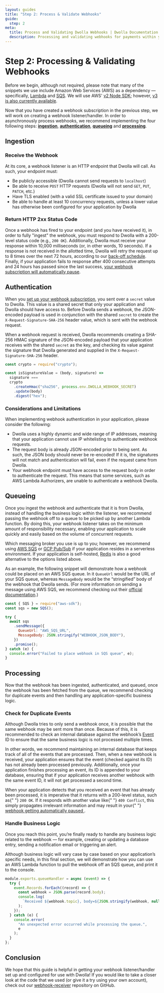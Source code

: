 ```yaml
---
layout: guides
title: "Step 2: Process & Validate Webhooks"
guide:
  step: 2
meta:
  title: Process and Validating Dwolla Webhooks | Dwolla Documentation
  description: Processing and validating webhooks for payments within your application by utilizing the Dwolla Connect API.
---
```


# Step 2: Processing & Validating Webhooks

Before we begin, although not required, please note that many of the snippets we use include Amazon Web Services (AWS) as a dependency — specifically, [Lambda](https://aws.amazon.com/lambda/) and [SQS](https://aws.amazon.com/sqs/). We will use AWS' [v2 Node SDK](https://www.npmjs.com/package/aws-sdk); however, [v3 is also currently available](https://github.com/aws/aws-sdk-js-v3).

Now that you have created a webhook subscription in the previous step, we will work on creating a webhook listener/handler. In order to asynchronously process webhooks, we recommend implementing the four following steps: [**ingestion**](#ingestion), [**authentication**](#authentication), [**queueing**](#queueing) and [**processing**](#processing).

## Ingestion

### Receive the Webhook

At its core, a webhook listener is an HTTP endpoint that Dwolla will call. As such, your endpoint must:

- Be publicly accessible (Dwolla cannot send requests to `localhost`)
- Be able to receive `POST` HTTP requests (Dwolla will not send `GET`, `PUT`, `PATCH`, etc.)
- Have TLS enabled (with a valid SSL certificate issued to your domain)
- Be able to handle at least 10 concurrency requests, unless a lower value has otherwise been configured for your application by Dwolla

### Return HTTP 2xx Status Code

Once a webhook has fired to your endpoint (and you have received it), in order to fully "ingest" the webhook, you must respond to Dwolla with a 200-level status code (e.g., `200 OK`). Additionally, Dwolla must receive your response within 10,000 milliseconds (or, in other words, 10 seconds). If a response is not received in the allotted time, Dwolla will retry the request up to 8 times over the next 72 hours, according to our [back-off schedule](/api-reference/connect/webhook-subscriptions#delivery-rate). Finally, if your application fails to response after 400 consecutive attempts and 24 hours has passed since the last success, [your webhook subscription will automatically pause](/api-reference/connect/webhook-subscriptions#automatic-pause-of-a-webhook-subscription).

## Authentication

When you [set up your webhook subscription](/docs/connect/webhooks/create-subscription), you sent over a `secret` value to Dwolla. This value is a shared secret that only your application and Dwolla should have access to. Before Dwolla sends a webhook, the JSON-encoded payload is used in conjunction with the shared `secret` to create the `X-Request-Signature-SHA-256` header value, which is sent with the webhook request.

When a webhook request is received, Dwolla recommends creating a SHA-256 HMAC signature of the JSON-encoded payload that your application receives with the shared `secret` as the key, and checking its value against the signature that Dwolla generated and supplied in the `X-Request-Signature-SHA-256` header.

```javascript
const crypto = require("crypto");

const isSignatureValue = (body, signature) =>
  signature ===
  crypto
    .createHmac("sha256", process.env.DWOLLA_WEBHOOK_SECRET)
    .update(body)
    .digest("hex");
```

### Considerations and Limitations

When implementing webhook authentication in your application, please consider the following:

- Dwolla uses a highly dynamic and wide range of IP addresses, meaning that your application cannot use IP whitelisting to authenticate webhook requests.
- The request body is already JSON-encoded prior to being sent. As such, the JSON body should never be re-encoded! If it is, the signatures will not match and authentication will fail, even if the request came from Dwolla.
- Your webhook endpoint must have access to the request body in order to authenticate the request. This means that some services, such as AWS Lambda Authorizers, are unable to authenticate a webhook Dwolla.

## Queueing

Once you ingest the webhook and authenticate that it is from Dwolla, instead of handling the business logic within the listener, we recommend passing the webhook off to a queue to be picked up by another Lambda function. By doing this, your webhook listener takes on the minimum amount of responsibility necessary, enabling your application to scale quickly and easily based on the volume of concurrent requests.

Which messaging broker you use is up to you; however, we recommend using [AWS SQS](https://aws.amazon.com/sqs/) or [GCP Pub/Sub](https://cloud.google.com/pubsub) if your application resides in a serverless environment. If your application is self-hosted, [Redis](https://redis.io/) is also a good alternative to the options listed above.

As an example, the following snippet will demonstrate how a webhook could be placed on an AWS SQS queue. In it `QueueUrl` would be the URL of your SQS queue, whereas `MessageBody` would be the “stringified” body of the webhook that Dwolla sends. (For more information on sending a message using AWS SQS, we recommend checking out their [official documentation](https://docs.aws.amazon.com/sdk-for-javascript/v2/developer-guide/sqs-examples-send-receive-messages.html#sqs-examples-send-receive-messages-sending).)

```javascript
const { SQS } = require("aws-sdk");
const sqs = new SQS();

try {
  await sqs
    .sendMessage({
      QueueUrl: "AWS_SQS_URL",
      MessageBody: JSON.stringify("WEBHOOK_JSON_BODY"),
    })
    .promise();
} catch (e) {
  console.error("Failed to place webhook in SQS queue", e);
}
```

## Processing

Now that the webhook has been ingested, authenticated, and queued, once the webhook has been fetched from the queue, we recommend checking for duplicate events and then handling any application-specific business logic.

### Check for Duplicate Events

Although Dwolla tries to only send a webhook once, it is possible that the same webhook may be sent more than once. Because of this, it is recommended to check an internal database against the webhook’s [Event](https://developers.dwolla.com/api-reference/connect/events) ID to ensure that the same business logic is not processed multiple times.

In other words, we recommend maintaining an internal database that keeps track of all of the events that are processed. Then, when a new webhook is received, your application ensures that the event (checked against its ID) has not already been processed previously. Additionally, once your application finishes processing an event, its ID is appended to your database, ensuring that if your application receives another webhook with the same event ID, it will not get processed a second time.

<AlertBar variation="info">
  When your application detects that you received an event that has already been
  processed, it is imperative that it returns with a 200-level status, such as{" "}
  <code>200 OK</code>. If it responds with another value like{" "}
  <code>409 Conflict</code>, this simply propagates irrelevant information and
  may result in your{" "}
  <a href="/api-reference/connect/webhook-subscriptions#automatic-pause-of-a-webhook-subscription">
    webhook getting automatically paused
  </a>
  .
</AlertBar>

### Handle Business Logic

Once you reach this point, you’re finally ready to handle any business logic related to the webhook — for example, creating or updating a database entry, sending a notification email or triggering an alert.

Although business logic will vary case by case based on your application’s specific needs, in this final section, we will demonstrate how you can use an AWS Lambda function to pull the webhook off an SQS queue, and print it to the console.

```javascript
module.exports.queueHandler = async (event) => {
  try {
    event.Records.forEach((record) => {
      const webhook = JSON.parse(record.body);
      console.log(
        `Received ${webhook.topic}, body=${JSON.stringify(webhook, null, 2)}`
      );
    });
  } catch (e) {
    console.error(
      "An unexpected error occurred while processing the queue.",
      e
    );
  }
};
```

## Conclusion

We hope that this guide is helpful in getting your webhook listener/handler set up and configured for use with Dwolla! If you would like to take a closer look at the code that we used (or give it a try using your own account), check out our [webhook-receiver](https://github.com/Dwolla/webhook-receiver) repository on GitHub.
